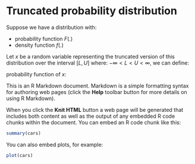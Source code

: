 <!--
%\VignetteEngine{knitr::knitr}
%\VignetteIndexEntry{vignette}
-->
# Truncated probability distribution 

Suppose we have a distribution with:

* probability function $F(.)$
* density function $f(.)$

Let $x$ be a random variable representing the truncated version of this distribution over the interval $[L,U]$ where: $-\infty< L < U < \infty$, we can define:

probability function of $x$: 
\begin{cases}
$F_{t}(x) = \frac {f(x)}{F(U) - F(L)}, if L \leq x \leq U$ \\
$0 otherwise$ \\
\end{cases}

This is an R Markdown document. Markdown is a simple formatting syntax for authoring web pages (click the **Help** toolbar button for more details on using R Markdown).

When you click the **Knit HTML** button a web page will be generated that includes both content as well as the output of any embedded R code chunks within the document. You can embed an R code chunk like this:

```r
summary(cars)
```

You can also embed plots, for example:

```r
plot(cars)
```

